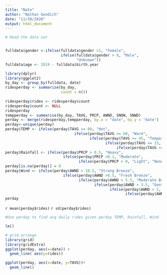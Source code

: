 ```yaml
---
title: "Nate"
author: "Nathan Gendich"
date: "11/30/2020"
output: html_document
---
```




```r
# Read the data set



```


```r
fulldata$gender <-ifelse(fulldata$gender >1, "Female",
                         ifelse(fulldata$gender > 0, "Male",
                                "Unknown"))
fulldata$age <- 2019 - fulldata$birth.year

```

```r
library(dplyr)
library(ggplot2)
by_day <- group_by(fulldata, date)
ridesperday <- summarise(by_day,
                         count = n())
                        
ridesperday$rides <- ridesperday$count
ridesperday$count <- NULL
ridesperday
tempperday <- summarise(by_day, TAVG, PRCP, AWND, SNOW, SNWD)
perday <- merge(ridesperday,tempperday, by.x = "date", by.y = "date")
perday<-unique(perday)
perday$TEMP <- ifelse(perday$TAVG >= 80, "Hot",
                               ifelse(perday$TAVG >= 60, "Warm",
                                      ifelse(perday$TAVG >= 45, "Temperate",
                                             ifelse(perday$TAVG >= 33, "Chilly",
                                                  ifelse(perday$TAVG >= 0, "Freezing")))))
perday$Rainfall <- ifelse(perday$PRCP > 0.5, "Heavy",
                          ifelse(perday$PRCP >0.1, "Moderate",
                                 ifelse(perday$PRCP > 0, "Light", "None")))
perday[is.na(perday)] = 0
perday$Wind <- ifelse(perday$AWND > 10.5, "Strong Breeze",
                          ifelse(perday$AWND >8.5, "Fresh Breeze",
                                 ifelse(perday$AWND > 5.5, "Moderate Breeze",
                                        ifelse(perday$AWND > 3.5, "Gentle Breeze",
                                               ifelse(perday$AWND > 2, "Light Breeze",
                                                      ifelse(perday$AWND > 0, "Light Air", "None"))))))
perday
```

`r mean(perday$rides)`
`r sd(perday$rides)`


```r
#Use perday to find avg daily rides given perday TEMP, Rainfall, Wind

lm()
```

```r
# grid.arrange
library(grid)
library(gridExtra)
ggplot(perday, aes(x=date)) +
  geom_line( aes(y=rides))

ggplot(perday, aes(x=date, y=TAVG))+ 
  geom_line()
```








